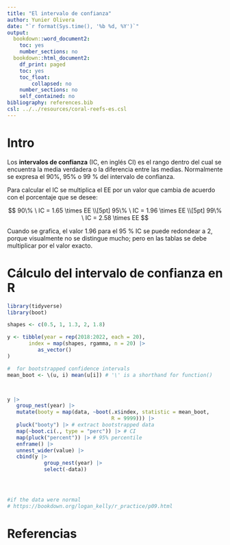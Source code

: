 ```yaml
---
title: "El intervalo de confianza"
author: Yunier Olivera
date: "`r format(Sys.time(), '%b %d, %Y')`"
output:
  bookdown::word_document2:
    toc: yes
    number_sections: no
  bookdown::html_document2:
    df_print: paged
    toc: yes
    toc_float:
        collapsed: no
    number_sections: no
    self_contained: no
bibliography: references.bib
csl: ../../resources/coral-reefs-es.csl
---
```



# Intro

Los **intervalos de confianza** (IC, en inglés CI) es el rango dentro del cual se encuentra la media verdadera o la diferencia entre las medias. Normalmente se expresa el 90%, 95% o 99 % del intervalo de confianza.

Para calcular el IC se multiplica el EE por un valor que cambia de acuerdo con el porcentaje que se desee:

$$
90\% \ IC = 1.65 \times EE \\[5pt]
95\% \ IC = 1.96 \times EE \\[5pt]
99\% \ IC = 2.58 \times EE
$$

Cuando se grafica, el valor 1.96 para el 95 % IC se puede redondear a 2, porque visualmente no se distingue mucho; pero en las tablas se debe multiplicar por el valor exacto.



# Cálculo del intervalo de confianza en R

```r


library(tidyverse)
library(boot)

shapes <- c(0.5, 1, 1.3, 2, 1.8)

y <- tibble(year = rep(2018:2022, each = 20),
       index = map(shapes, rgamma, n = 20) |>
          as_vector()
)

#  for bootstrapped confidence intervals
mean_boot <- \(u, i) mean(u[i]) # '\' is a shorthand for function()



y |> 
   group_nest(year) |> 
   mutate(booty = map(data, ~boot(.x$index, statistic = mean_boot,
                                  R = 9999))) |> 
   pluck("booty") |> # extract bootstrapped data
   map(~boot.ci(., type = "perc")) |> # CI
   map(pluck("percent")) |> # 95% percentile
   enframe() |> 
   unnest_wider(value) |> 
   cbind(y |> 
            group_nest(year) |> 
            select(-data))




#if the data were normal
# https://bookdown.org/logan_kelly/r_practice/p09.html
```

# Referencias
